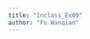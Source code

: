 ```yaml
---
title: "Inclass_Ex09"
author: "Fu Wanqian"
---
```


                                                                                                   